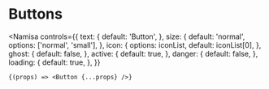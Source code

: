 # Buttons


<Namisa
    controls={{
        text: {
            default: 'Button',
        },
        size: {
            default: 'normal',
            options: ['normal', 'small'],
        },
        icon: {
            options: iconList,
            default: iconList[0],
        },
        ghost: {
            default: false,
        },
        active: {
            default: true,
        },
        danger: {
            default: false,
        },
        loading: {
            default: true,
        },
    }}
>
    {(props) => <Button {...props} />}
</Namisa>
